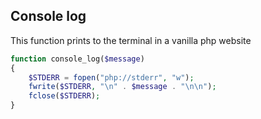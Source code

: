 ## Console log

This function prints to the terminal in a vanilla php website

```php
function console_log($message)
{
    $STDERR = fopen("php://stderr", "w");
    fwrite($STDERR, "\n" . $message . "\n\n");
    fclose($STDERR);
}
```